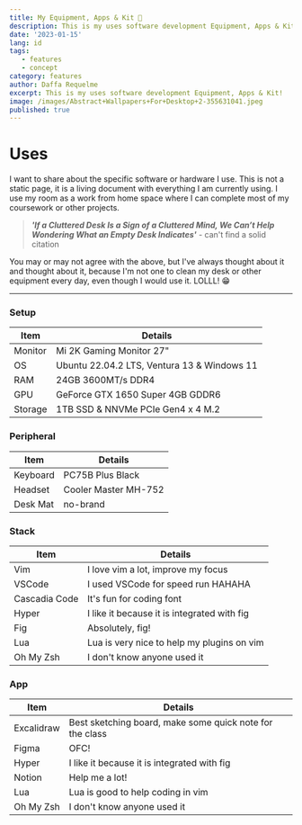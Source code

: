 ```yaml
---
title: My Equipment, Apps & Kit 🖤
description: This is my uses software development Equipment, Apps & Kit!
date: '2023-01-15'
lang: id
tags:
   - features
   - concept
category: features
author: Daffa Requelme
excerpt: This is my uses software development Equipment, Apps & Kit!
image: /images/Abstract+Wallpapers+For+Desktop+2-355631041.jpeg
published: true
---
```



# Uses

I want to share about the specific software or hardware I use. This is not a static page, it is a living document with everything I am currently using. I use my room as a work from home space where I can complete most of my coursework or other projects.


> **_'If a Cluttered Desk Is a Sign of a Cluttered Mind, We Can’t Help Wondering What an Empty Desk Indicates'_** - can't find a solid citation

You may or may not agree with the above, but I've always thought about it and thought about it, because I'm not one to clean my desk or other equipment every day, even though I would use it. LOLLL! 😁

---


### Setup

| Item     | Details                                     |
| ---------| ------------------------------------------- |
| Monitor  | Mi 2K Gaming Monitor 27" |
| OS       | Ubuntu 22.04.2 LTS, Ventura 13 & Windows 11 |
| RAM  | 24GB 3600MT/s DDR4 |
| GPU  | GeForce GTX 1650 Super 4GB GDDR6  |
| Storage  | 1TB SSD & NNVMe PCIe Gen4 x 4 M.2 |

### Peripheral

| Item     | Details                                     |
| ---------| ------------------------------------------- |
| Keyboard  | PC75B Plus Black |
| Headset | Cooler Master MH-752 |
| Desk Mat  | no-brand |

### Stack

| Item     | Details                                     |
| ---------| ------------------------------------------- |
| Vim | I love vim a lot, improve my focus |
| VSCode | I used VSCode for speed run HAHAHA |
| Cascadia Code | It's fun for coding font  |
| Hyper | I like it because it is integrated with fig |
| Fig | Absolutely, fig! |
| Lua | Lua is very nice to help my plugins on vim |
| Oh My Zsh | I don't know anyone used it |

### App

| Item     | Details                                     |
| ---------| ------------------------------------------- |
| Excalidraw | Best sketching board, make some quick note for the class |
| Figma | OFC! |
| Hyper | I like it because it is integrated with fig |
| Notion | Help me a lot! |
| Lua | Lua is good to help coding in vim |
| Oh My Zsh | I don't know anyone used it |



